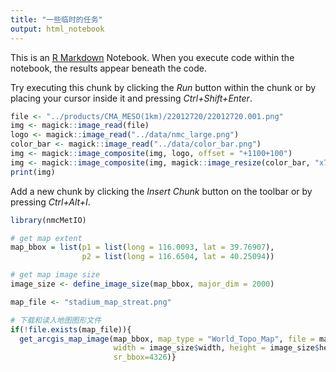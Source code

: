 ```yaml
---
title: "一些临时的任务"
output: html_notebook
---
```


This is an [R Markdown](http://rmarkdown.rstudio.com) Notebook. When you execute code within the notebook, the results appear beneath the code. 

Try executing this chunk by clicking the *Run* button within the chunk or by placing your cursor inside it and pressing *Ctrl+Shift+Enter*. 

```r

file <- "../products/CMA_MESO(1km)/22012720/22012720.001.png"
img <- magick::image_read(file)
logo <- magick::image_read("../data/nmc_large.png")
color_bar <- magick::image_read("../data/color_bar.png")
img <- magick::image_composite(img, logo, offset = "+1100+100")
img <- magick::image_composite(img, magick::image_resize(color_bar, "x70"), offset = "+180+170")
print(img)
```

Add a new chunk by clicking the *Insert Chunk* button on the toolbar or by pressing *Ctrl+Alt+I*.
```r
library(nmcMetIO)

# get map extent
map_bbox = list(p1 = list(long = 116.0093, lat = 39.76907),
                p2 = list(long = 116.6504, lat = 40.25094))

# get map image size
image_size <- define_image_size(map_bbox, major_dim = 2000)

map_file <- "stadium_map_streat.png"

# 下载和读入地图图形文件
if(!file.exists(map_file)){
  get_arcgis_map_image(map_bbox, map_type = "World_Topo_Map", file = map_file,
                       width = image_size$width, height = image_size$height, 
                       sr_bbox=4326)}

```

